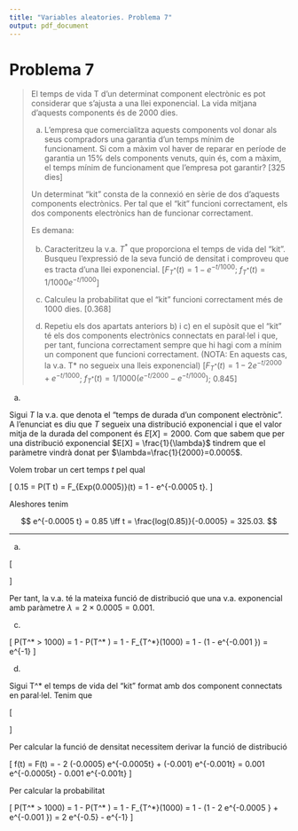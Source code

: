 ```yaml
---
title: "Variables aleatories. Problema 7"
output: pdf_document
---
```


# Problema 7

> El temps de vida T d'un determinat component electrònic es pot considerar que s'ajusta a una llei exponencial. La vida mitjana d'aquests components és de 2000 dies.
>
> a. L'empresa que comercialitza aquests components vol donar als seus compradors una garantia d'un temps mínim de funcionament. Si com a màxim vol haver de reparar en període de garantia un 15% dels components venuts, quin és, com a màxim, el temps mínim de funcionament que l'empresa pot garantir? [325 dies]
>
> Un determinat "kit" consta de la connexió en sèrie de dos d'aquests components electrònics. Per tal que el "kit" funcioni correctament, els dos components electrònics han de funcionar correctament.
>
> Es demana:
>
> b. Caracteritzeu la v.a. $T^*$ que proporciona el temps de vida del "kit". Busqueu l'expressió de la seva funció de densitat i comproveu que es tracta d’una llei exponencial. [$F_{T^*}(t)=1-e^{-t/1000}$; $f_{T^*}(t)=1/1000 e^{-t/1000}$]
>
> c. Calculeu la probabilitat que el "kit" funcioni correctament més de 1000 dies. [0.368]
>
> d. Repetiu els dos apartats anteriors b) i c) en el supòsit que el "kit" té els dos components electrònics connectats en paral·lel i que, per tant, funciona correctament sempre que hi hagi com a mínim un component que funcioni correctament. (NOTA: En aquests cas, la v.a. T* no segueix una lleis exponencial)  [$F_{T^*}(t)=1-2e^{-t/2000}+e^{-t/1000}$; $f_{T^*}(t)=1/1000 (e^{-t/2000}-e^{-t/1000})$; 0.845]

a.

Sigui $T$ la v.a. que denota el "temps de durada d'un component electrònic". A l'enunciat es diu que $T$ segueix una distribució exponencial i que el valor mitja de la durada del component és $E[X] = 2000$. Com que sabem que per una distribució exponencial $E[X] = \frac{1}{\lambda}$ tindrem que el paràmetre vindrà donat per $\lambda=\frac{1}{2000}=0.0005$.

Volem trobar un cert temps $t$ pel qual 

\[
0.15 = P(T \leq t) = F_{Exp(0.0005)}(t) = 1 - e^{-0.0005 t}.
\]


Aleshores tenim

$$
e^{-0.0005 t} = 0.85 \iff t = \frac{log(0.85)}{-0.0005} = 325.03.
$$

-----------------

a.

\[
\begin{array}{rcl}
P(T^* \leq t) &=& 1 - P(T^* > t)\\
&=& 1 - P(\{T_1 > t)\} \cap \{T_2 > t)\})\\
&=& 1 - P(\{T_1 > t)\}) P(\{T_2 > t)\}) \\
&=& 1 - [1-P(\{T_1 \leq t)\})] [1-P(\{T_2 \leq t)\})] \\
&=& 1 - [1-(1-e^{-0.0005t})] [1-(1-e^{-0.0005t})] \\
&=& 1 - (e^{-0.0005t})^2 = 1- e^{-(2 \times 0.0005)t}
\end{array}
\]

Per tant, la v.a. té la mateixa funció de distribució que una v.a. exponencial amb paràmetre $\lambda=2 \times 0.0005 = 0.001$.

c.

\[
P(T^* > 1000) = 1 - P(T^* \leq 1000) = 1 - F_{T^*}(1000) = 1 - (1 - e^{-0.001 \times1000}) = e^{-1}
\]

d.

Sigui T^* el temps de vida del "kit" format amb dos component connectats en paral·lel. Tenim que

\[
\begin{array}{rcl}
F(t) &=& P(T^* \leq t) = P(\{T_1 \leq t\} \cap \{T_2 \leq t \}) \\ \\
&=& F(t)^2 = (1-e^{-0.0005t})^2 = 1 - 2 e^{-0.0005t} + e^{-0.001t}
\end{array}
\]

Per calcular la funció de densitat necessitem derivar la funció de distribució

\[
f(t) = \frac{d}{dt} F(t) = - 2 (-0.0005) e^{-0.0005t} + (-0.001) e^{-0.001t} = 0.001 e^{-0.0005t} - 0.001  e^{-0.001t}
\]

Per calcular la probabilitat

\[
P(T^* > 1000) = 1 - P(T^* \leq 1000) = 1 - F_{T^*}(1000) = 1 - (1 - 2 e^{-0.0005 \times 1000} + e^{-0.001 \times1000}) = 2 e^{-0.5} - e^{-1}
\]